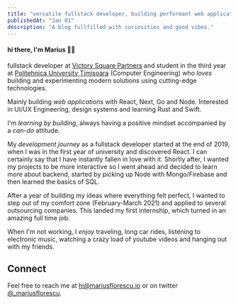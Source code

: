 ```yaml
---
title: "versatile fullstack developer, building performant web applications..."
publishedAt: "Jan 01"
description: "A blog fullfilled with curiosities and good vibes."
---
```


#### hi there, I'm Marius 👋🏽

fullstack developer at [Victory Square Partners](https://www.linkedin.com/company/victorysqpartners) and student in the third year at [Politehnica University Timisoara](https://ac.upt.ro/) (Computer Engineering) who _loves_ building and experimenting modern solutions using cutting-edge technologies.

Mainly building _web applications_ with React, Next, Go and Node. Interested in UI/UX Engineering, design systems and learning Rust and Swift.

I'm _learning by building_, always having a positive mindset accompanied by a _can-do_ attitude.

My _development journey_ as a fullstack developer started at the end of 2019, when I was in the first year of university and discovered React. I can certainly say that I have instantly fallen in love with it.
Shortly after, I wanted my projects to be more interactive so I went ahead and decided to learn more about backend, started by picking up Node with Mongo/Firebase and then learned the basics of SQL.

After a year of building my ideas where everything felt perfect, I wanted to step out of my comfort zone (February-March 2021) and applied to several outsourcing companies. This landed my first internship, which turned in an amazing full time job.

When I'm not working, I _enjoy_ traveling, long car rides, listening to electronic music, watching a crazy load of youtube videos and hanging out with my friends.

## Connect

Feel free to reach me at [hi@mariusflorescu.io](mailto:hi@mariusflorescu.io) or on twitter [@\_mariusflorescu](https://twitter.com/_mariusflorescu).
